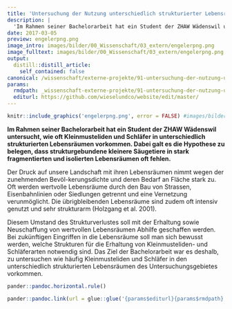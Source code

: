 ```yaml
---
title: 'Untersuchung der Nutzung unterschiedlich strukturierter Lebensräume durch Kleinmusteliden und Schläfer'
description: |
  'Im Rahmen seiner Bachelorarbeit hat ein Student der ZHAW Wädenswil untersucht, wie oft Kleinmusteliden und Schläfer in unterschiedlich strukturierten Lebensräumen vorkommen. Dabei galt es die Hypothese zu belegen, dass strukturgebundene kleinere Säugetiere in stark fragmentierten und isolierten Lebensräumen oft fehlen.'
date: 2017-03-05
preview: engelerpng.png
image_intro: images/bilder/00_Wissenschaft/03_extern/engelerpng.png
image_fulltext: images/bilder/00_Wissenschaft/03_extern/engelerpng.png
output:
  distill::distill_article:
    self_contained: false
canonical: /wissenschaft/externe-projekte/91-untersuchung-der-nutzung-unterschiedlich-strukturierter-lebensraeume-durch-kleinmusteliden-und-schlaefer
params:
  rmdpath: _wissenschaft-externe-projekte/91-untersuchung-der-nutzung-unterschiedl/91-untersuchung-der-nutzung-unterschiedl.Rmd
  editurl: https://github.com/wieselundco/website/edit/master/
---
```



```r
knitr::include_graphics('engelerpng.png', error = FALSE) #images/bilder/00_Wissenschaft/03_extern/engelerpng.png
```

**Im Rahmen seiner Bachelorarbeit hat ein Student der ZHAW Wädenswil
untersucht, wie oft Kleinmusteliden und Schläfer in unterschiedlich
strukturierten Lebensräumen vorkommen. Dabei galt es die Hypothese zu
belegen, dass strukturgebundene kleinere Säugetiere in stark
fragmentierten und isolierten Lebensräumen oft fehlen.**

Der Druck auf unsere Landschaft mit ihren Lebensräumen nimmt wegen der
zunehmenden Bevöl-kerungsdichte und deren Bedarf an Fläche stark zu. Oft
werden wertvolle Lebensräume durch den Bau von Strassen, Eisenbahnlinien
oder Siedlungen getrennt und eine Vernetzung verunmöglicht. Die
übrigbleibenden Lebensräume sind zudem oft intensiv genutzt und sehr
strukturarm (Holzgang et al. 2001).

Diesem Umstand des Strukturverlustes soll mit der Erhaltung sowie
Neuschaffung von wertvollen Lebensräumen Abhilfe geschaffen werden. Bei
zukünftigen Eingriffen in die Lebensräume soll man sich bewusst werden,
welche Strukturen für die Erhaltung von Kleinmusteliden- und
Schläferarten notwendig sind. Das Ziel der Bachelorarbeit war es
deshalb, zu untersuchen wie häufig Kleinmusteliden und Schläfer in den
unterschiedlich strukturierten Lebensräumen des Untersuchungsgebietes
vorkommen.

```r
pander::pandoc.horizontal.rule()

pander::pandoc.link(url = glue::glue('{params$editurl}{params$rmdpath}'),text = 'Artikel bearbeiten')
```

<!--http://wieselundco.ch/wissenschaft/externe-projekte/91-untersuchung-der-nutzung-unterschiedlich-strukturierter-lebensraeume-durch-kleinmusteliden-und-schlaefer-->
